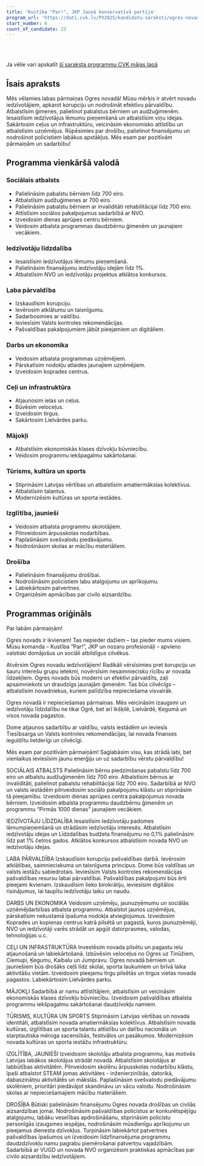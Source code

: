 ```yaml
---
title: 'Kustība "Par!", JKP Jaunā konservatīvā partija'
program_url: 'https://dati.cvk.lv/PV2025/kandidatu-saraksti/ogres-novads/kustiba-par-jkp-jauna-konservativa-partija'
start_number: 6
count_of_candidate: 23
---
```



<Badge text="Sociālais atbalsts ģimenēm" variant="note" size="small" /> <Badge text="Iedzīvotāju līdzdalība lēmumu pieņemšanā" variant="note" size="small" /> <Badge text="Korupcijas izskaušana" variant="note" size="small" /> <Badge text="Ceļu un infrastruktūras attīstība" variant="note" size="small" /> <Badge text="Drošības palielināšana" variant="note" size="small" />

<br/><br/> 

<Card title='Šis ir mākslīga intelekta ģenerēts apraksts' icon='starlight'>
    Ja vēlie vari apskatīt <a href={frontmatter.program_url} target='_blank'>šī saraksta programmu CVK mājas lapā</a>
    </Card>

## Īsais apraksts

Mēs vēlamies labas pārmaiņas Ogres novadā! Mūsu mērķis ir atvērt novadu iedzīvotājiem, apkarot korupciju un nodrošināt efektīvu pārvaldību. Atbalstīsim ģimenes, palielinot pabalstus bērniem un audžuģimenēm. Iesaistīsim iedzīvotājus lēmumu pieņemšanā un atbalstīsim viņu idejas. Sakārtosim ceļus un infrastruktūru, veicināsim ekonomisko attīstību un atbalstīsim uzņēmējus. Rūpēsimies par drošību, palielinot finansējumu un nodrošinot policistiem labākus apstākļus. Mēs esam par pozitīvām pārmaiņām un sadarbību!

## Programma vienkāršā valodā

### Sociālais atbalsts
*   Palielināsim pabalstu bērniem līdz 700 eiro.
*   Atbalstīsim audžuģimenes ar 700 eiro.
*   Palielināsim pabalstu bērniem ar invaliditāti rehabilitācijai līdz 700 eiro.
*   Attīstīsim sociālos pakalpojumus sadarbībā ar NVO.
*   Izveidosim dienas aprūpes centru bērniem.
*   Veidosim atbalsta programmas daudzbērnu ģimenēm un jaunajiem vecākiem.

### Iedzīvotāju līdzdalība
*   Iesaistīsim iedzīvotājus lēmumu pieņemšanā.
*   Palielināsim finansējumu iedzīvotāju idejām līdz 1%.
*   Atbalstīsim NVO un iedzīvotāju projektus atklātos konkursos.

### Laba pārvaldība
*   Izskaudīsim korupciju.
*   Ievērosim atklātumu un taisnīgumu.
*   Sadarbosimies ar valdību.
*   Ieviesīsim Valsts kontroles rekomendācijas.
*   Pašvaldības pakalpojumiem jābūt pieejamiem un digitāliem.

### Darbs un ekonomika
*   Veidosim atbalsta programmas uzņēmējiem.
*   Pārskatīsim nodokļu atlaides jaunajiem uzņēmējiem.
*   Izveidosim koprades centrus.

### Ceļi un infrastruktūra
*   Atjaunosim ielas un ceļus.
*   Būvēsim veloceļus.
*   Izveidosim tirgus.
*   Sakārtosim Lielvārdes parku.

### Mājokļi
*   Atbalstīsim ekonomiskās klases dzīvokļu būvniecību.
*   Veidosim programmu iekšpagalmu sakārtošanai.

### Tūrisms, kultūra un sports
*   Stiprināsim Latvijas vērtības un atbalstīsim amatiermākslas kolektīvus.
*   Atbalstīsim talantus.
*   Modernizēsim kultūras un sporta iestādes.

### Izglītība, jaunieši
*   Veidosim atbalsta programmu skolotājiem.
*   Pilnveidosim ārpusskolas nodarbības.
*   Paplašināsim svešvalodu piedāvājumu.
*   Nodrošināsim skolas ar mācību materiāliem.

### Drošība
*   Palielināsim finansējumu drošībai.
*   Nodrošināsim policistiem labu atalgojumu un aprīkojumu.
*   Labiekārtosim patvertnes.
*   Organizēsim apmācības par civilo aizsardzību.

## Programmas oriģināls

Par labām pārmaiņām!

Ogres novads ir ikvienam! Tas nepieder dažiem – tas pieder mums visiem. Mūsu komanda – Kustība “Par!”, JKP un nozaru profesionāļi – apvieno valstiski domājošus un sociāli atbildīgus cilvēkus.

Atvērsim Ogres novadu iedzīvotājiem! Radikāli vērsīsimies pret korupciju un šauru interešu grupu ietekmi, novērsīsim nesaimniecisku rīcību ar novada līdzekļiem.
Ogres novads būs moderni un efektīvi pārvaldīts, zaļi apsaimniekots un draudzīgs jaunajām ģimenēm.
Tas būs cilvēcīgs – atbalstīsim novadniekus, kuriem palīdzība nepieciešama visvairāk.

Ogres novadā ir nepieciešamas pārmaiņas. Mēs veicināsim izaugsmi un iedzīvotāju līdzdalību ne tikai Ogrē, bet arī Ikšķilē, Lielvārdē, Ķegumā un visos novada pagastos.

Dome atjaunos sadarbību ar valdību, valsts iestādēm un ieviesīs Tiesībsarga un Valsts kontroles rekomendācijas, lai novada finanses ieguldītu lietderīgi un cilvēcīgi.

Mēs esam par pozitīvām pārmaiņām! Saglabāsim visu, kas strādā labi, bet vienlaikus ieviesīsim jaunu enerģiju un uz sadarbību vērstu pārvaldību!


SOCIĀLAIS ATBALSTS
Palielināsim bērnu piedzimšanas pabalstu līdz 700 eiro un atbalstu audžuģimenēm līdz 700 eiro.
Atbalstīsim bērnus ar invaliditāti, palielinot pabalstu rehabilitācijai līdz 700 eiro.
Sadarbībā ar NVO un valsts iestādēm pilnveidosim sociālo pakalpojumu klāstu un stiprināsim tā pieejamību.
Izveidosim dienas aprūpes centra pakalpojumus novada bērniem.
Izveidosim atbalsta programmu daudzbērnu ģimenēm un programmu “Pirmās 1000 dienas” jaunajiem vecākiem.

IEDZĪVOTĀJU LĪDZDALĪBA
Iesaistīsim Iedzīvotāju padomes lēmumpieņemšanā un strādāsim iedzīvotāju interesēs.
Atbalstīsim iedzīvotāju idejas un Līdzdalības budžeta finansējumu no 0,1% palielināsim līdz pat 1% četros gados.
Atklātos konkursos atbalstīsim novada NVO un iedzīvotāju idejas.

LABA PĀRVALDĪBA
Izskaudīsim korupciju pašvaldības darbā. Ievērosim atklātības, saimnieciskuma un taisnīguma principus.
Dome būs valdības un valsts iestāžu sabiedrotais. Ieviesīsim Valsts kontroles rekomendācijas pašvaldības resursu labai pārvaldībai.
Pašvaldības pakalpojumi būs ērti pieejami ikvienam. Izskaudīsim lieko birokrātiju, ieviesīsim digitālos risinājumus, lai taupītu iedzīvotāju laiku un naudu.

DARBS UN EKONOMIKA
Veidosim uzņēmēju, jaunuzņēmumu un sociālās uzņēmējdarbības atbalsta programmu.
Atbalstot jaunos uzņēmējus, pārskatīsim nekustamā īpašuma nodokļa atvieglojumus.
Izveidosim Koprades un kopienas centrus katrā pilsētā un pagastā, kuros jaunuzņēmēji, NVO un iedzīvotāji varēs strādāt un apgūt datorprasmes, valodas, tehnoloģijas u.c.

CEĻI UN INFRASTRUKTŪRA
Investēsim novada pilsētu un pagastu ielu atjaunošanā un labiekārtošanā. Izbūvēsim veloceļus no Ogres uz Tinūžiem, Ciemupi, Ķegumu, Kaibalu un Jumpravu. Ogres novadā bērniem un jauniešiem būs drošāks ceļš līdz skolai, sporta laukumiem un brīvā laika aktivitāšu vietām.
Izveidosim pieejamu tirgu pilsētās un tirgus vietas novada pagastos.
Labiekārtosim Lielvārdes parku.

MĀJOKĻI
Sadarbībā ar namu attīstītājiem, atbalstīsim un veicināsim ekonomiskās klases dzīvokļu būvniecību.
Izveidosim pašvaldības atbalsta programmu iekšpagalmu sakārtošanai daudzīvokļu namiem.

TŪRISMS, KULTŪRA UN SPORTS
Stiprināsim Latvijas vērtības un novada identitāti, atbalstīsim novada amatiermākslas kolektīvus.
Atbalstīsim novada kultūras, izglītības un sporta talantu attīstību un dalību nacionāla un starptautiska mēroga sacensībās, festivālos un pasākumos.
Modernizēsim novada kultūras un sporta iestāžu infrastruktūru.

IZGLĪTĪBA, JAUNIEŠI
Izveidosim skolotāju atbalsta programmu, kas motivēs Latvijas labākos skolotājus strādāt novadā. Atbalstīsim skolotājus ar labbūtības aktivitātēm.
Pilnveidosim skolēnu ārpusskolas nodarbību klāstu, īpaši atbalstot STEAM jomas aktivitātes - inženierzinībās, datorikā, dabaszinātņu aktivitātēs un mākslās.
Paplašināsim svešvalodu piedāvājumu skolēniem, prioritāri piedāvājot skandināvu un vācu valodu.
Nodrošināsim skolas ar nepieciešamajiem mācību materiāliem.

DROŠĪBA
Būtiski palielināsim finansējumu Ogres novada drošības un civilās aizsardzības jomai.
Nodrošināsim pašvaldības policistus ar konkurētspējīgu atalgojumu, labāku veselības apdrošināšanu, stiprināsim policistu personīgās izaugsmes iespējas, nodrošināsim mūsdienīgu aprīkojumu un pieejamus dienesta dzīvokļus.
Turpināsim labiekārtot patvertnes pašvaldības īpašumos un izveidosim līdzfinansējuma programmu daudzdzīvokļu namu pagrabu piemērošanai patvertņu vajadzībām.
Sadarbībā ar VUGD un novada NVO organizēsim praktiskas apmācības par civilo aizsardzību iedzīvotājiem.
